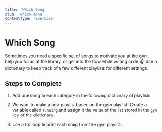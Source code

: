 ```yaml
---
title: 'Which Song'
slug: 'which-song'
contentType: 'Exercise'
---
```


# Which Song

Sometimes you need a specific set of songs to motivate you at the gym, help you focus at the
library, or get into the flow while writing code :headphones: Use a dictionary to keep track of a
few different playlists for different settings.

## Steps to Complete

1. Add one song to each category in the following dictionary of playlists.

2. We want to make a new playlist based on the gym playlist. Create a variable called `running` and
   assign it the value of the list stored in the `gym` key of the dictionary.

3. Use a for loop to print each song from the gym playlist.

<Exercise contentSrc="@makeschool2/T10-WhichSong" title="Which Song" />

